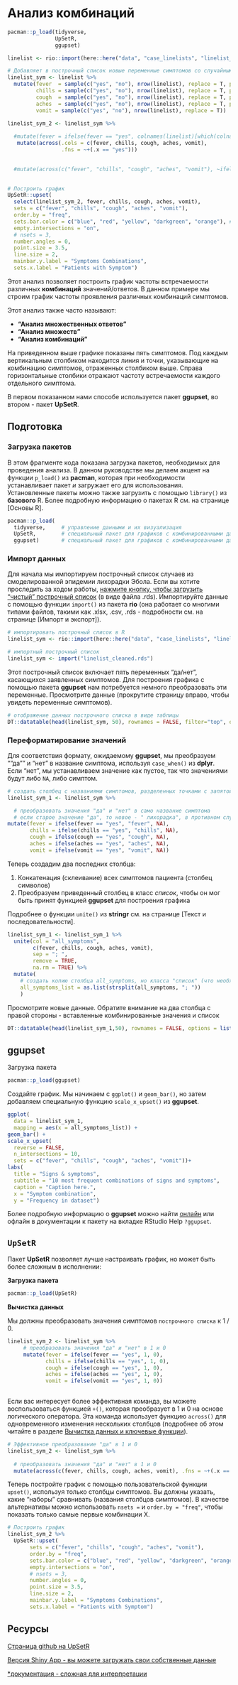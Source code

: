 
# Анализ комбинаций { }  

```r
pacman::p_load(tidyverse,
               UpSetR,
               ggupset)

linelist <- rio::import(here::here("data", "case_linelists", "linelist_cleaned.rds"))

# Добавляет в построчный список новые переменные симптомов со случайными значениями "да" или "нет" 
linelist_sym <- linelist %>% 
  mutate(fever  = sample(c("yes", "no"), nrow(linelist), replace = T, prob = c(0.80, 0.20)),
         chills = sample(c("yes", "no"), nrow(linelist), replace = T, prob = c(0.20, 0.80)),
         cough  = sample(c("yes", "no"), nrow(linelist), replace = T, prob = c(0.9, 0.15)),
         aches  = sample(c("yes", "no"), nrow(linelist), replace = T, prob = c(0.10, 0.90)),
         vomit = sample(c("yes", "no"), nrow(linelist), replace = T))

linelist_sym_2 <- linelist_sym %>% 
     
  #mutate(fever = ifelse(fever == "yes", colnames(linelist)[which(colnames(linelist) == "fever")]))
   mutate(across(.cols = c(fever, chills, cough, aches, vomit),
                 .fns = ~+(.x == "yes")))   

     
  #mutate(across(c("fever", "chills", "cough", "aches", "vomit"), ~ifelse(.x = "yes", colnames(.)[which(colnames(.) == "fever")], 0)))   
  

# Построить график
UpSetR::upset(
  select(linelist_sym_2, fever, chills, cough, aches, vomit),
  sets = c("fever", "chills", "cough", "aches", "vomit"),
  order.by = "freq",
  sets.bar.color = c("blue", "red", "yellow", "darkgreen", "orange"), # optional colors
  empty.intersections = "on",
  # nsets = 3,
  number.angles = 0,
  point.size = 3.5,
  line.size = 2, 
  mainbar.y.label = "Symptoms Combinations",
  sets.x.label = "Patients with Symptom")

```



Этот анализ позволяет построить график частоты встречаемости различных **комбинаций** значений/ответов. В данном примере мы строим график частоты проявления различных комбинаций симптомов.  

Этот анализ также часто называют:  

* **"Анализ множественных ответов"**  
* **"Анализ множеств"**  
* **"Анализ комбинаций"**  

На приведенном выше графике показаны пять симптомов. Под каждым вертикальным столбиком находится линия и точки, указывающие на комбинацию симптомов, отраженных столбиком выше. Справа горизонтальные столбики отражают частоту встречаемости каждого отдельного симптома.  

В первом показанном нами способе используется пакет **ggupset**, во втором - пакет **UpSetR**. 




  



<!-- ======================================================= -->
## Подготовка {  }

### Загрузка пакетов {.unnumbered}

В этом фрагменте кода показана загрузка пакетов, необходимых для проведения анализа. В данном руководстве мы делаем акцент на функции `p_load()` из **pacman**, которая при необходимости устанавливает пакет *и* загружает его для использования. Установленные пакеты можно также загрузить с помощью `library()` из **базового** R. Более подробную информацию о пакетах R см. на странице [Основы R].  

```r
pacman::p_load(
  tidyverse,     # управление данными и их визуализация
  UpSetR,        # специальный пакет для графиков с комбинированными данными
  ggupset)       # специальный пакет для графиков с комбинированными данными
```

<!-- ======================================================= -->
### Импорт данных {.unnumbered}  

Для начала мы импортируем построчный список случаев из смоделированной эпидемии лихорадки Эбола. Если вы хотите проследить за ходом работы, <a href='https://github.com/appliedepi/epirhandbook_eng/raw/master/data/case_linelists/linelist_cleaned.rds' class='download-button'>нажмите кнопку, чтобы загрузить "чистый" построчный список</a> (в виде файла .rds). Импортируйте данные с помощью функции `import()` из пакета **rio** (она работает со многими типами файлов, такими как .xlsx, .csv, .rds - подробности см. на странице [Импорт и экспорт]).  



```r
# импортировать построчный список в R
linelist_sym <- rio::import(here::here("data", "case_linelists", "linelist_cleaned.rds"))
```

```r
# импортный построчный список 
linelist_sym <- import("linelist_cleaned.rds")
```


Этот построчный список включает пять переменных "да/нет", касающихся заявленных симптомов. Для построения графика с помощью пакета **ggupset** нам потребуется немного преобразовать эти переменные. Просмотрите данные (прокрутите страницу вправо, чтобы увидеть переменные симптомов).  

```r
# отображение данных построчного списка в виде таблицы
DT::datatable(head(linelist_sym, 50), rownames = FALSE, filter="top", options = list(pageLength = 5, scrollX=T), class = 'white-space: nowrap' )
```



<!-- ======================================================= -->
### Переформатирование значений {.unnumbered}  

Для соответствия формату, ожидаемому **ggupset**, мы преобразуем ""да"" и "нет" в название симптома, используя `case_when()` из **dplyr**. Если "нет", мы устанавливаем значение как пустое, так что значениями будут либо `NA`, либо симптом.  
 

```r
# создать столбец с названиями симптомов, разделенных точками с запятой
linelist_sym_1 <- linelist_sym %>% 

  # преобразовать значения "да" и "нет" в само название симптома
  # если старое значение "да", то новое - " лихорадка", в противном случае - значение отсутствует (NA)
mutate(fever = ifelse(fever == "yes", "fever", NA), 
       chills = ifelse(chills == "yes", "chills", NA),
       cough = ifelse(cough == "yes", "cough", NA),
       aches = ifelse(aches == "yes", "aches", NA),
       vomit = ifelse(vomit == "yes", "vomit", NA))
```

Теперь создадим два последних столбца:

1. Конкатенация (склеивание) всех симптомов пациента (столбец символов)  
2. Преобразуем приведенный столбец в класс *список*, чтобы он мог быть принят функцией **ggupset** для построения графика  

Подробнее о функции `unite()` из **stringr** см. на странице [Текст и последовательности].

```r
linelist_sym_1 <- linelist_sym_1 %>% 
  unite(col = "all_symptoms",
        c(fever, chills, cough, aches, vomit), 
        sep = "; ",
        remove = TRUE,
        na.rm = TRUE) %>% 
  mutate(
    # создать копию столбца all_symptoms, но класса "список" (что необходимо для использования функции ggupset() на следующем шаге)
    all_symptoms_list = as.list(strsplit(all_symptoms, "; "))
    )
```

Просмотрите новые данные. Обратите внимание на два столбца с правой стороны - вставленные комбинированные значения и список

```r
DT::datatable(head(linelist_sym_1,50), rownames = FALSE, options = list(pageLength = 5, scrollX=T), class = 'white-space: nowrap')
```


<!-- ======================================================= -->
## **ggupset** {  }

Загрузка пакета

```r
pacman::p_load(ggupset)
```


Создайте график. Мы начинаем с `ggplot()` и `geom_bar()`, но затем добавляем специальную функцию `scale_x_upset()` из **ggupset**.  

```r
ggplot(
  data = linelist_sym_1,
  mapping = aes(x = all_symptoms_list)) +
geom_bar() +
scale_x_upset(
  reverse = FALSE,
  n_intersections = 10,
  sets = c("fever", "chills", "cough", "aches", "vomit"))+
labs(
  title = "Signs & symptoms",
  subtitle = "10 most frequent combinations of signs and symptoms",
  caption = "Caption here.",
  x = "Symptom combination",
  y = "Frequency in dataset")

```
  
Более подробную информацию о **ggupset** можно найти [онлайн](https://rdrr.io/cran/ggupset/man/scale_x_upset.html) или офлайн в документации к пакету на вкладке RStudio Help `?ggupset`.  


<!-- ======================================================= -->
## `UpSetR` {  }

Пакет **UpSetR** позволяет лучше настраивать график, но может быть более сложным в исполнении:


**Загрузка пакета**  

```r
pacman::p_load(UpSetR)
```

**Вычистка данных**  

Мы должны преобразовать значения симптомов `построчного списка` к 1 / 0. 

```r
linelist_sym_2 <- linelist_sym %>% 
     # преобразовать значения "да" и "нет" в 1 и 0
     mutate(fever = ifelse(fever == "yes", 1, 0), 
            chills = ifelse(chills == "yes", 1, 0),
            cough = ifelse(cough == "yes", 1, 0),
            aches = ifelse(aches == "yes", 1, 0),
            vomit = ifelse(vomit == "yes", 1, 0))
            
```

Если вас интересует более эффективная команда, вы можете воспользоваться функцией `+()`, которая преобразует в 1 и 0 на основе логического оператора. Эта команда использует функцию `across()` для одновременного изменения нескольких столбцов (подробнее об этом читайте в разделе [Вычистка данных и ключевые функции](#clean_across)).  

```r
# Эффективное преобразование "да" в 1 и 0
linelist_sym_2 <- linelist_sym %>% 
  
  # преобразовать значения "да" и "нет" в 1 и 0
  mutate(across(c(fever, chills, cough, aches, vomit), .fns = ~+(.x == "yes")))
```


Теперь постройте график с помощью пользовательской функции `upset()`, используя только столбцы симптомов. Вы должны указать, какие "наборы" сравнивать (названия столбцов симптомов). В качестве альтернативы можно использовать `nsets = ` и `order.by = "freq"`, чтобы показать только самые первые комбинации X.  

```r

# Построить график
linelist_sym_2 %>% 
  UpSetR::upset(
       sets = c("fever", "chills", "cough", "aches", "vomit"),
       order.by = "freq",
       sets.bar.color = c("blue", "red", "yellow", "darkgreen", "orange"), # optional colors
       empty.intersections = "on",
       # nsets = 3,
       number.angles = 0,
       point.size = 3.5,
       line.size = 2, 
       mainbar.y.label = "Symptoms Combinations",
       sets.x.label = "Patients with Symptom")

```


<!-- ======================================================= -->
## Ресурсы {  }

[Страница github на UpSetR](https://github.com/hms-dbmi/UpSetR)  

[Версия Shiny App - вы можете загружать свои собственные данные](https://gehlenborglab.shinyapps.io/upsetr/)  

[*документация - сложная для интерпретации](https://cran.r-project.org/web/packages/UpSetR/UpSetR.pdf)  


